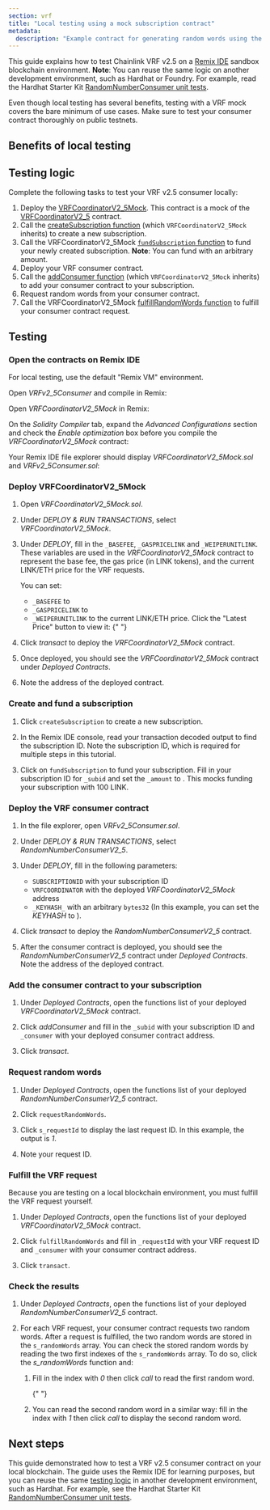 ```yaml
---
section: vrf
title: "Local testing using a mock subscription contract"
metadata:
  description: "Example contract for generating random words using the VRF v2.5 subscription method on your local blockchain using a mock contract."
---
```



This guide explains how to test Chainlink VRF v2.5 on a [Remix IDE](https://remix-ide.readthedocs.io/en/latest/run.html#environment) sandbox blockchain environment. **Note**: You can reuse the same logic on another development environment, such as Hardhat or Foundry. For example, read the Hardhat Starter Kit [RandomNumberConsumer unit tests](https://github.com/smartcontractkit/hardhat-starter-kit/blob/main/test/unit/RandomNumberConsumer.spec.js).

<Aside type="caution" title="Test on public testnets thoroughly">
  Even though local testing has several benefits, testing with a VRF mock covers the bare minimum of use cases. Make
  sure to test your consumer contract thoroughly on public testnets.
</Aside>

## Benefits of local testing

<ContentCommon section="localTestingBenefits" />

## Testing logic

Complete the following tasks to test your VRF v2.5 consumer locally:

1. Deploy the [VRFCoordinatorV2_5Mock](https://github.com/smartcontractkit/chainlink/blob/develop/contracts/src/v0.8/vrf/mocks/VRFCoordinatorV2_5Mock.sol). This contract is a mock of the [VRFCoordinatorV2_5](https://github.com/smartcontractkit/chainlink/blob/develop/contracts/src/v0.8/vrf/dev/VRFCoordinatorV2_5.sol) contract.
1. Call the [createSubscription function](https://github.com/smartcontractkit/chainlink/blob/develop/contracts/src/v0.8/vrf/dev/interfaces/IVRFSubscriptionV2Plus.sol#L56) (which `VRFCoordinatorV2_5Mock` inherits) to create a new subscription.
1. Call the VRFCoordinatorV2_5Mock [`fundSubscription` function](https://github.com/smartcontractkit/chainlink/blob/develop/contracts/src/v0.8/vrf/mocks/VRFCoordinatorV2_5Mock.sol#L174) to fund your newly created subscription. **Note**: You can fund with an arbitrary amount.
1. Deploy your VRF consumer contract.
1. Call the [addConsumer function](https://github.com/smartcontractkit/chainlink/blob/develop/contracts/src/v0.8/vrf/dev/interfaces/IVRFSubscriptionV2Plus.sol#L12) (which `VRFCoordinatorV2_5Mock` inherits) to add your consumer contract to your subscription.
1. Request random words from your consumer contract.
1. Call the VRFCoordinatorV2_5Mock [fulfillRandomWords function](https://github.com/smartcontractkit/chainlink/blob/develop/contracts/src/v0.8/vrf/mocks/VRFCoordinatorV2_5Mock.sol#L101) to fulfill your consumer contract request.

## Testing

### Open the contracts on Remix IDE

For local testing, use the default "Remix VM" environment.

Open _VRFv2_5Consumer_ and compile in Remix:

<CodeSample src="samples/VRF/mock/VRFv2_5Consumer.sol" />

Open _VRFCoordinatorV2_5Mock_ in Remix:

<CodeSample src="samples/VRF/mock/VRFCoordinatorV2_5Mock.sol" />

On the _Solidity Compiler_ tab, expand the _Advanced Configurations_ section and check the _Enable optimization_ box before you compile the _VRFCoordinatorV2_5Mock_ contract:

<ClickToZoom src="/images/vrf/v2-5/mock/enable-optimization.png" />

Your Remix IDE file explorer should display _VRFCoordinatorV2_5Mock.sol_ and _VRFv2_5Consumer.sol_:

<ClickToZoom src="/images/vrf/v2-5/mock/file-explorer.png" />

### Deploy VRFCoordinatorV2_5Mock

1. Open _VRFCoordinatorV2_5Mock.sol_.

1. Under _DEPLOY & RUN TRANSACTIONS_, select _VRFCoordinatorV2_5Mock_.

   <ClickToZoom src="/images/vrf/v2-5/mock/deployment-contracts-list.png" />

1. Under _DEPLOY_, fill in the `_BASEFEE`, `_GASPRICELINK` and `_WEIPERUNITLINK`. These variables are used in the _VRFCoordinatorV2_5Mock_ contract to represent the base fee, the gas price (in LINK tokens), and the current LINK/ETH price for the VRF requests.

   <ClickToZoom src="/images/vrf/v2-5/mock/mock-deployment-parameters.png" />

   You can set:

   - `_BASEFEE` to <CopyText text="100000000000000000" code/>
   - `_GASPRICELINK` to <CopyText text="1000000000" code/>
   - `_WEIPERUNITLINK` to the current LINK/ETH price. Click the "Latest Price" button to view it:
     {" "}
     <LatestPrice client:idle feedAddress={linkEth.link.eth.sepolia.address} supportedChain="ETHEREUM_SEPOLIA" />

1. Click _transact_ to deploy the _VRFCoordinatorV2_5Mock_ contract.

1. Once deployed, you should see the _VRFCoordinatorV2_5Mock_ contract under _Deployed Contracts_.

   <ClickToZoom src="/images/vrf/v2-5/mock/deployed-mock.png" />

1. Note the address of the deployed contract.

### Create and fund a subscription

1. Click `createSubscription` to create a new subscription.

1. In the Remix IDE console, read your transaction decoded output to find the subscription ID. Note the subscription ID, which is required for multiple steps in this tutorial.

   <ClickToZoom src="/images/vrf/v2-5/mock/example-output-sub-id.png" />

1. Click on `fundSubscription` to fund your subscription. Fill in your subscription ID for `_subid` and set the `_amount` to <CopyText text="100000000000000000000" code/>. This mocks funding your subscription with 100 LINK.

### Deploy the VRF consumer contract

1. In the file explorer, open _VRFv2_5Consumer.sol_.

1. Under _DEPLOY & RUN TRANSACTIONS_, select _RandomNumberConsumerV2_5_.

   <ClickToZoom src="/images/vrf/v2-5/mock/deploy-consumer.png" />

1. Under _DEPLOY_, fill in the following parameters:

   - `SUBSCRIPTIONID` with your subscription ID
   - `VRFCOORDINATOR` with the deployed _VRFCoordinatorV2_5Mock_ address
   - `_KEYHASH_` with an arbitrary `bytes32` (In this example, you can set the _KEYHASH_ to <CopyText text="0x787d74caea10b2b357790d5b5247c2f63d1d91572a9846f780606e4d953677ae" code/>).

1. Click _transact_ to deploy the _RandomNumberConsumerV2_5_ contract.

1. After the consumer contract is deployed, you should see the _RandomNumberConsumerV2_5_ contract under _Deployed Contracts_. Note the address of the deployed contract.

### Add the consumer contract to your subscription

1. Under _Deployed Contracts_, open the functions list of your deployed _VRFCoordinatorV2_5Mock_ contract.

1. Click _addConsumer_ and fill in the `_subid` with your subscription ID and `_consumer` with your deployed consumer contract address.

   <ClickToZoom src="/images/vrf/v2-5/mock/add-consumer.png" />

1. Click _transact_.

### Request random words

1. Under _Deployed Contracts_, open the functions list of your deployed _RandomNumberConsumerV2_5_ contract.

1. Click `requestRandomWords`.

   <ClickToZoom src="/images/vrf/mock/v2-requestrandomwords.jpg" />

1. Click `s_requestId` to display the last request ID. In this example, the output is _1_.

   <ClickToZoom src="/images/vrf/v2-5/mock/show-last-request-id.png" />

1. Note your request ID.

### Fulfill the VRF request

Because you are testing on a local blockchain environment, you must fulfill the VRF request yourself.

1. Under _Deployed Contracts_, open the functions list of your deployed _VRFCoordinatorV2_5Mock_ contract.

1. Click `fulfillRandomWords` and fill in `_requestId` with your VRF request ID and `_consumer` with your consumer contract address.

   <ClickToZoom src="/images/vrf/v2-5/mock/manual-fulfill-request.png" />

1. Click `transact`.

### Check the results

1. Under _Deployed Contracts_, open the functions list of your deployed _RandomNumberConsumerV2_5_ contract.

1. For each VRF request, your consumer contract requests two random words. After a request is fulfilled, the two random words are stored in the `s_randomWords` array. You can check the stored random words by reading the two first indexes of the `s_randomWords` array. To do so, click the _s_randomWords_ function and:

   1. Fill in the index with _0_ then click _call_ to read the first random word.

      {" "}

      <ClickToZoom src="/images/vrf/v2-5/mock/show-random-word.png" />

   1. You can read the second random word in a similar way: fill in the index with _1_ then click _call_ to display the second random word.

## Next steps

This guide demonstrated how to test a VRF v2.5 consumer contract on your local blockchain. The guide uses the Remix IDE for learning purposes, but you can reuse the same [testing logic](#testing-logic) in another development environment, such as Hardhat. For example, see the Hardhat Starter Kit [RandomNumberConsumer unit tests](https://github.com/smartcontractkit/hardhat-starter-kit/blob/main/test/unit/RandomNumberConsumer.spec.js).
